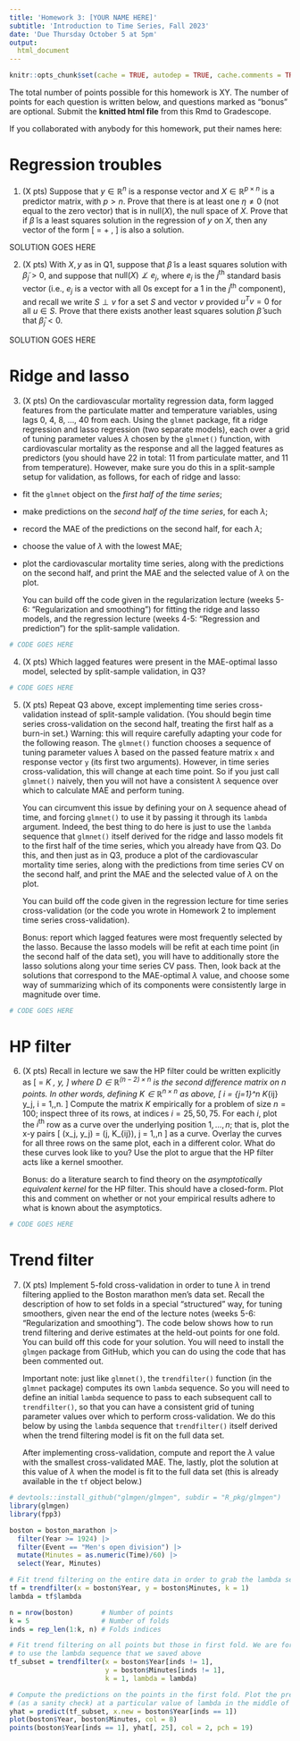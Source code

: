 ```yaml
---
title: 'Homework 3: [YOUR NAME HERE]'
subtitle: 'Introduction to Time Series, Fall 2023'
date: 'Due Thursday October 5 at 5pm'
output:
  html_document
---
```


```r
knitr::opts_chunk$set(cache = TRUE, autodep = TRUE, cache.comments = TRUE)
```

The total number of points possible for this homework is XY. The number of 
points for each question is written below, and questions marked as "bonus" are 
optional. Submit the **knitted html file** from this Rmd to Gradescope. 

If you collaborated with anybody for this homework, put their names here:

# Regression troubles

1. (X pts)
Suppose that $y \in \mathbb{R}^n$ is a response vector and $X \in \mathbb{R}^{p 
\times n}$ is a predictor matrix, with $p > n$. Prove that there is at least 
one $\eta \not= 0$ (not equal to the zero vector) that is in $\mathrm{null}(X)$,
the null space of $X$. Prove that if $\tilde\beta$ is a least squares solution 
in the regression of $y$ on $X$, then any vector of the form
\[
\hat\beta = \tilde\beta + \eta, \quad \text{for $\eta \in \mathrm{null}(X)$}
\]
is also a solution.

SOLUTION GOES HERE

2. (X pts)
With $X, y$ as in Q1, suppose that $\tilde\beta$ is a least squares solution 
with $\tilde\beta_j > 0$, and suppose that $\mathrm{null}(X) \not\perp e_j$, 
where $e_j$ is the $j^{\text{th}}$ standard basis vector (i.e., $e_j$ is a 
vector with all 0s except for a 1 in the $j^{\text{th}}$ component), and recall 
we write $S \perp v$ for a set $S$ and vector $v$ provided $u^T v = 0$ for all
$u \in S$. Prove that there exists another least squares solution $\hat\beta$ 
such that $\hat\beta_j < 0$.

SOLUTION GOES HERE

# Ridge and lasso

3. (X pts)
On the cardiovascular mortality regression data, form lagged features from the
particulate matter and temperature variables, using lags 0, 4, 8, ..., 40 from
each. Using the `glmnet` package, fit a ridge regression and lasso regression
(two separate models), each over a grid of tuning parameter values $\lambda$ 
chosen by the `glmnet()` function, with cardiovascular mortality as the response
and all the lagged features as predictors (you should have 22 in total: 11 from
particulate matter, and 11 from temperature). However, make sure you do this in
a split-sample setup for validation, as follows, for each of ridge and lasso:

- fit the `glmnet` object on the *first half of the time series*; 
- make predictions on the *second half of the time series*, for each $\lambda$;
- record the MAE of the predictions on the second half, for each $\lambda$;
- choose the value of $\lambda$ with the lowest MAE;
- plot the cardiovascular mortality time series, along with the predictions on 
  the second half, and print the MAE and the selected value of $\lambda$ on the 
  plot.

    You can build off the code given in the regularization lecture (weeks 5-6: 
"Regularization and smoothing") for fitting the ridge and lasso models, and the 
regression lecture (weeks 4-5: "Regression and prediction") for the split-sample
validation.

```r
# CODE GOES HERE
```

4. (X pts)
Which lagged features were present in the MAE-optimal lasso model, selected by
split-sample validation, in Q3?

```r
# CODE GOES HERE
```

5. (X pts)
Repeat Q3 above, except implementing time series cross-validation instead of 
split-sample validation. (You should begin time series cross-validation on the
second half, treating the first half as a burn-in set.) Warning: this will 
require carefully adapting your code for the following reason. The `glmnet()` 
function chooses a sequence of tuning parameter values $\lambda$ based on the 
passed feature matrix `x` and response vector `y` (its first two arguments). 
However, in time series cross-validation, this will change at each time point. 
So if you just call `glmnet()` naively, then you will not have a consistent 
$\lambda$ sequence over which to calculate MAE and perform tuning.

    You can circumvent this issue by defining your on $\lambda$ sequence ahead
of time, and forcing `glmnet()` to use it by passing it through its `lambda` 
argument. Indeed, the best thing to do here is just to use the `lambda` sequence
that `glmnet()` itself derived for the ridge and lasso models fit to the first
half of the time series, which you already have from Q3. Do this, and then just
as in Q3, produce a plot of the cardiovascular mortality time series, along with
the predictions from time series CV on the second half, and print the MAE and 
the selected value of $\lambda$ on the plot.

    You can build off the code given in the regression lecture for time series
cross-validation (or the code you wrote in Homework 2 to implement time series
cross-validation).

    Bonus: report which lagged features were most frequently selected by the 
lasso. Because the lasso models will be refit at each time point (in the second
half of the data set), you will have to additionally store the lasso solutions
along your time series CV pass. Then, look back at the solutions that correspond
to the MAE-optimal $\lambda$ value, and choose some way of summarizing which of
its components were consistently large in magnitude over time.

```r
# CODE GOES HERE
```

# HP filter

6. (X pts)
Recall in lecture we saw the HP filter could be written explicitly as
\[
\hat\theta = \underbrace{(I + \lambda D^T D)^{-1}}_K \, y,
\]
where $D \in \mathbb{R}^{(n-2) \times n}$ is the second difference matrix on $n$
points. In other words, defining $K \in \mathbb{R}^{n \times n}$ as above,
\[
\hat\theta_i = \sum_{j=1}^n K_{ij} y_j, \quad i = 1,\dots,n.
\]
Compute the matrix $K$ empirically for a problem of size $n=100$; inspect three
of its rows, at indices $i = 25, 50, 75$. For each $i$, plot the $i^{\text{th}}$ 
row as a curve over the underlying position $1,\dots,n$; that is, plot the x-y
pairs
\[
(x_j, y_j) = (j, K_{ij}), \quad j = 1,\dots,n
\]
as a curve. Overlay the curves for all three rows on the same plot, each in a 
different color. What do these curves look like to you? Use the plot to argue 
that the HP filter acts like a kernel smoother.

    Bonus: do a literature search to find theory on the *asymptotically 
equivalent kernel* for the HP filter. This should have a closed-form. Plot this
and comment on whether or not your empirical results adhere to what is known 
about the asymptotics.

```r
# CODE GOES HERE
```

# Trend filter

7. (X pts)
Implement 5-fold cross-validation in order to tune $\lambda$ in trend filtering
applied to the Boston marathon men's data set. Recall the description of how to
set folds in a special "structured" way, for tuning smoothers, given near the 
end of the lecture notes (weeks 5-6: "Regularization and smoothing"). The code
below shows how to run trend filtering and derive estimates at the held-out
points for one fold. You can build off this code for your solution. You will 
need to install the `glmgen` package from GitHub, which you can do using the 
code that has been commented out. 

    Important note: just like `glmnet()`, the `trendfilter()`  function (in the
`glmnet` package) computes its own `lambda` sequence. So you will need to define 
an initial `lambda` sequence to pass to each subsequent call to `trendfilter()`,
so that you can have a consistent grid of tuning parameter values over which to
perform cross-validation. We do this below by using the `lambda` sequence that
`trendfilter()` itself derived when the trend filtering model is fit on the full
data set.

    After implementing cross-validation, compute and report the $\lambda$ value
with the smallest cross-validated MAE. The, lastly, plot the solution at this
value of $\lambda$ when the model is fit to the full data set (this is already
available in the `tf` object below.)

```r
# devtools::install_github("glmgen/glmgen", subdir = "R_pkg/glmgen")
library(glmgen)
library(fpp3)

boston = boston_marathon |>
  filter(Year >= 1924) |>
  filter(Event == "Men's open division") |>
  mutate(Minutes = as.numeric(Time)/60) |>
  select(Year, Minutes)

# Fit trend filtering on the entire data in order to grab the lambda sequence
tf = trendfilter(x = boston$Year, y = boston$Minutes, k = 1)
lambda = tf$lambda

n = nrow(boston)       # Number of points
k = 5                  # Number of folds
inds = rep_len(1:k, n) # Folds indices

# Fit trend filtering on all points but those in first fold. We are forcing it
# to use the lambda sequence that we saved above
tf_subset = trendfilter(x = boston$Year[inds != 1], 
                        y = boston$Minutes[inds != 1], 
                        k = 1, lambda = lambda)

# Compute the predictions on the points in the first fold. Plot the predictions
# (as a sanity check) at a particular value of lambda in the middle of the grid
yhat = predict(tf_subset, x.new = boston$Year[inds == 1])
plot(boston$Year, boston$Minutes, col = 8)
points(boston$Year[inds == 1], yhat[, 25], col = 2, pch = 19)
```
